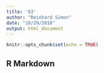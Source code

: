 ```yaml
---
title: '03'
author: "Reinhard Simon"
date: "10/29/2018"
output: html_document
---
```


```r
knitr::opts_chunk$set(echo = TRUE)
```

## R Markdown
